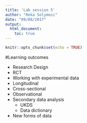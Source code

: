 ```yaml
---
title: 'Lab session 5'
author: "Reka Solymosi"
date: "09/08/2017"
output:
  html_document:
    toc: true
---
```


```r
knitr::opts_chunk$set(echo = TRUE)
```

#Learning outcomes

- Research Design
- RCT
- Working with experimental data
- Longitudinal
- Cross-sectional
- Observational
- Secondary data analysis
    + UKDS
    + Data dictionary
- New forms of data
